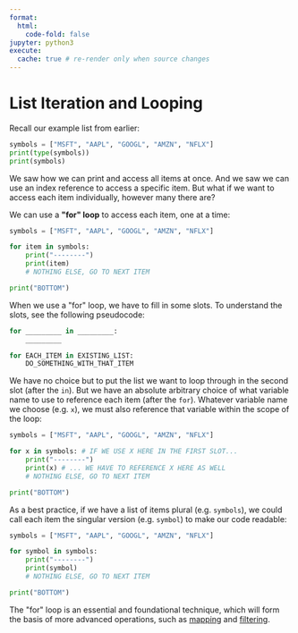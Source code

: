 ```yaml
---
format:
  html:
    code-fold: false
jupyter: python3
execute:
  cache: true # re-render only when source changes
---
```


# List Iteration and Looping

Recall our example list from earlier:


```python
symbols = ["MSFT", "AAPL", "GOOGL", "AMZN", "NFLX"]
print(type(symbols))
print(symbols)
```

We saw how we can print and access all items at once. And we saw we can use an index reference to access a specific item. But what if we want to access each item individually, however many there are?

We can use a **\"for\" loop** to access each item, one at a time:

```python
symbols = ["MSFT", "AAPL", "GOOGL", "AMZN", "NFLX"]

for item in symbols:
    print("--------")
    print(item)
    # NOTHING ELSE, GO TO NEXT ITEM

print("BOTTOM")
```

When we use a \"for\" loop, we have to fill in some slots. To understand the slots, see the following pseudocode:

```python
for _________ in _________:
    _________
```


```python
for EACH_ITEM in EXISTING_LIST:
    DO_SOMETHING_WITH_THAT_ITEM
```


We have no choice but to put the list we want to loop through in the second slot (after the `in`). But we have an absolute arbitrary choice of what variable name to use to reference each item (after the `for`). Whatever variable name we choose (e.g. `x`), we must also reference that variable within the scope of the loop:

```python
symbols = ["MSFT", "AAPL", "GOOGL", "AMZN", "NFLX"]

for x in symbols: # IF WE USE X HERE IN THE FIRST SLOT...
    print("--------")
    print(x) # ... WE HAVE TO REFERENCE X HERE AS WELL
    # NOTHING ELSE, GO TO NEXT ITEM

print("BOTTOM")
```

As a best practice, if we have a list of items plural (e.g. `symbols`), we could call each item the singular version (e.g. `symbol`) to make our code readable:

```python
symbols = ["MSFT", "AAPL", "GOOGL", "AMZN", "NFLX"]

for symbol in symbols:
    print("--------")
    print(symbol)
    # NOTHING ELSE, GO TO NEXT ITEM

print("BOTTOM")
```

The \"for\" loop is an essential and foundational technique, which will form the basis of more advanced operations, such as [mapping](./mapping.qmd) and [filtering](./filtering.qmd).
